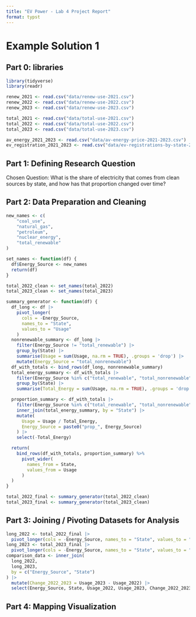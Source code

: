 ```yaml
---
title: "EV Power - Lab 4 Project Report"
format: typst
---
```


# Example Solution 1

## **Part 0: libraries**

```r
library(tidyverse)
library(readr)

renew_2021 <- read.csv("data/renew-use-2021.csv")
renew_2022 <- read.csv("data/renew-use-2022.csv")
renew_2023 <- read.csv("data/renew-use-2023.csv")

total_2021 <- read.csv("data/total-use-2021.csv")
total_2022 <- read.csv("data/total-use-2022.csv")
total_2023 <- read.csv("data/total-use-2023.csv")

av_energy_2021_2023 <- read.csv("data/av-energy-price-2021-2023.csv")
ev_registration_2021_2023 <- read.csv("data/ev-registrations-by-state-2023.csv")
```

## **Part 1:** **Defining Research Question**

Chosen Question:  What is the share of electricity that comes from clean sources by state, and how has that proportion changed over time?

## **Part 2: Data Preparation and Cleaning**

```r
new_names <- c(
    "coal_use",
    "natural_gas",
    "petroleum",
    "nuclear_energy",
    "total_renewable"
)

set_names <- function(df) {
  df$Energy_Source <- new_names
  return(df)
}

total_2022_clean <- set_names(total_2022)
total_2023_clean <- set_names(total_2023)

summary_generator <- function(df) {
  df_long <- df |>
    pivot_longer(
      cols = -Energy_Source,
      names_to = "State",
      values_to = "Usage"
    )
  nonrenewable_summary <- df_long |>
    filter(Energy_Source != "total_renewable") |>
    group_by(State) |>
    summarise(Usage = sum(Usage, na.rm = TRUE), .groups = 'drop') |>
    mutate(Energy_Source = "total_nonrenewable")
  df_with_totals <- bind_rows(df_long, nonrenewable_summary)
  total_energy_summary <- df_with_totals |>
    filter(Energy_Source %in% c("total_renewable", "total_nonrenewable")) |>
    group_by(State) |>
    summarise(Total_Energy = sum(Usage, na.rm = TRUE), .groups = 'drop')

  proportion_summary <- df_with_totals |>
    filter(Energy_Source %in% c("total_renewable", "total_nonrenewable")) |>
    inner_join(total_energy_summary, by = "State") |>
    mutate(
      Usage = Usage / Total_Energy,
      Energy_Source = paste0("prop_", Energy_Source)
    ) |>
    select(-Total_Energy)

  return(
    bind_rows(df_with_totals, proportion_summary) %>%
      pivot_wider(
        names_from = State,
        values_from = Usage
      )
  )
}

total_2022_final <- summary_generator(total_2022_clean)
total_2023_final <- summary_generator(total_2023_clean)
```

## **Part 3: Joining / Pivoting Datasets for Analysis**

```r
long_2022 <- total_2022_final |>
  pivot_longer(cols = -Energy_Source, names_to = "State", values_to = "Usage_2022")
long_2023 <- total_2023_final |>
  pivot_longer(cols = -Energy_Source, names_to = "State", values_to = "Usage_2023")
comparison_data <- inner_join(
  long_2022,
  long_2023,
  by = c("Energy_Source", "State") 
) |>
  mutate(Change_2022_2023 = Usage_2023 - Usage_2022) |>
  select(Energy_Source, State, Usage_2022, Usage_2023, Change_2022_2023)
```

## **Part 4: Mapping Visualization**

```r

```
